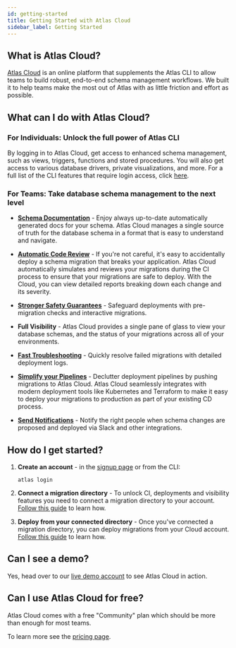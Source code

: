 ```yaml
---
id: getting-started
title: Getting Started with Atlas Cloud
sidebar_label: Getting Started
---
```


## What is Atlas Cloud?

[Atlas Cloud](https://atlasgo.cloud) is an online platform that supplements the Atlas CLI
to allow teams to build robust, end-to-end schema management workflows. We built it to help
teams make the most out of Atlas with as little friction and effort as possible.

## What can I do with Atlas Cloud?

### For Individuals: Unlock the full power of Atlas CLI

By logging in to Atlas Cloud, get access to enhanced schema management, such as views, triggers, functions and stored procedures.
You will also get access to various database drivers, private visualizations, and more. For a full list of the CLI features
that require login access, click [here](/features#feature-availability).

### For Teams: Take database schema management to the next level
* **[Schema Documentation](/cloud/features/schema-docs)** - Enjoy always up-to-date automatically generated docs for your schema. Atlas Cloud manages a
single source of truth for the database schema in a format that is easy to understand and navigate.

* **[Automatic Code Review](/cloud/setup-ci)** - If you're not careful, it's easy to accidentally deploy a schema migration
 that breaks your application. Atlas Cloud automatically simulates and reviews your migrations during
the CI process to ensure that your migrations are safe to deploy. With the Cloud, you can view detailed reports breaking down
each change and its severity.

* **[Stronger Safety Guarantees](/cloud/features/pre-migration-checks)** - Safeguard deployments with pre-migration checks and interactive migrations.

* **Full Visibility** - Atlas Cloud provides a single pane of glass to view your database schemas, and the status of your migrations across
 all of your environments.

* **[Fast Troubleshooting](/cloud/deployment#visualizing-migration-runs)** - Quickly resolve failed migrations with detailed deployment logs.

* **[Simplify your Pipelines](/cloud/deployment)** - Declutter deployment pipelines by pushing migrations to Atlas Cloud. Atlas Cloud seamlessly
integrates with modern deployment tools like Kubernetes and Terraform to make it easy to deploy your migrations to production
as part of your existing CD process.

* **[Send Notifications](/cloud/directories#slack-integration)** - Notify the right people when schema changes are proposed and deployed via Slack and other integrations.

## How do I get started?

1. **Create an account** - in the [signup page](https://auth.atlasgo.cloud/signup) or from the CLI:

   ```
   atlas login
   ```
2. **Connect a migration directory** - To unlock CI, deployments and visibility features you need to connect a migration
   directory to your account. [Follow this guide](/cloud/directories) to learn how.
3. **Deploy from your connected directory** - Once you've connected a migration directory, you can deploy migrations
   from your Cloud account.  [Follow this guide](/cloud/deployment) to learn how.

## Can I see a demo?

Yes, head over to our [live demo account](https://gh.atlasgo.cloud) to see Atlas Cloud in action.

## Can I use Atlas Cloud for free?

Atlas Cloud comes with a free "Community" plan which should be more than enough for most teams.

To learn more see the [pricing page](https://atlasgo.cloud/pricing).
